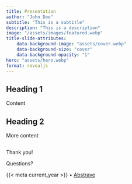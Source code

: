 ```yaml
---
title: Presentation
author: "John Doe"
subtitle: "This is a subtitle"
description: "This is a description"
image: "/assets/images/featured.webp"
title-slide-attributes:
    data-background-image: "assets/cover.webp"
    data-background-size: "cover"
    data-background-opacity: "1"
hero: "assets/hero.webp"
format: revealjs
---
```


## Heading 1

Content

## Heading 2

More content

##  {background-image="../../assets/images/cover.webp"}

::: {.v-center .center}
::: {}

[Thank you!]{.largest}

[Questions?]{.larger}

[{{< meta current_year >}}  • [Abstrave](https://github.com/royfrancis/abstrave)]{.smaller}

:::
:::

